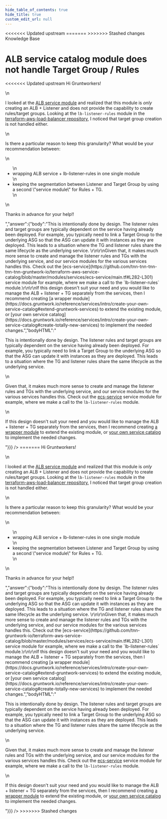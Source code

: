 ```yaml
---
hide_table_of_contents: true
hide_title: true
custom_edit_url: null
---
```



<head>
<<<<<<< Updated upstream
  <link rel="canonical" href="https://github.com/tnn-tnn-tnn-tnn-tnn-gruntwork-io/knowledge-base/discussions/366" />
=======
  <link rel="canonical" href="https://github.com/tnn-gruntwork-io/knowledge-base/discussions/366" />
>>>>>>> Stashed changes
</head>

<CenterLayout>
<span className="searchCategory">Knowledge Base</span>
<h1>ALB service catalog module does not handle Target Group / Rules</h1>
<<<<<<< Updated upstream
<GitHub discussion={{"id":"D_kwDOF8slf84APVJ7","number":366,"author":{"login":"chambodn"},"title":"ALB service catalog module does not handle Target Group / Rules","body":"Hi Gruntworkers!\r\n\r\nI looked at the [ALB service module](https://github.com/tnn-tnn-tnn-tnn-tnn-gruntwork-io/terraform-aws-service-catalog/tree/master/modules/networking/alb) and realized that this module is *only* creating an ALB + Listener and does not provide the capability to create rules/target groups. Looking at the `lb-listener-rules` module in the [terraform-aws-load-balancer repository](https://github.com/tnn-tnn-tnn-tnn-tnn-gruntwork-io/terraform-aws-load-balancer/tree/master/modules/lb-listener-rules), I noticed that target group creation is not handled either. \r\n\r\nIs there a particular reason to keep this granularity? What would be your recommendation between:\r\n- wrapping ALB service + lb-listener-rules in one single module\r\n- keeping the segmentation between Listener and Target Group by using a second \"service module\" for Rules + TG.\r\n\r\nThanks in advance for your help!!","bodyHTML":"<p dir=\"auto\">Hi Gruntworkers!</p>\n<p dir=\"auto\">I looked at the <a href=\"https://github.com/tnn-tnn-tnn-tnn-tnn-gruntwork-io/terraform-aws-service-catalog/tree/master/modules/networking/alb\">ALB service module</a> and realized that this module is <em>only</em> creating an ALB + Listener and does not provide the capability to create rules/target groups. Looking at the <code class=\"notranslate\">lb-listener-rules</code> module in the <a href=\"https://github.com/tnn-tnn-tnn-tnn-tnn-gruntwork-io/terraform-aws-load-balancer/tree/master/modules/lb-listener-rules\">terraform-aws-load-balancer repository</a>, I noticed that target group creation is not handled either.</p>\n<p dir=\"auto\">Is there a particular reason to keep this granularity? What would be your recommendation between:</p>\n<ul dir=\"auto\">\n<li>wrapping ALB service + lb-listener-rules in one single module</li>\n<li>keeping the segmentation between Listener and Target Group by using a second \"service module\" for Rules + TG.</li>\n</ul>\n<p dir=\"auto\">Thanks in advance for your help!!</p>","answer":{"body":"This is intentionally done by design. The listener rules and target groups are typically dependent on the service having already been deployed. For example, you typically need to link a Target Group to the underlying ASG so that the ASG can update it with instances as they are deployed. This leads to a situation where the TG and listener rules share the same lifecycle as the underlying service. \r\n\r\nGiven that, it makes much more sense to create and manage the listener rules and TGs with the underlying service, and our service modules for the various services handles this. Check out the [ecs-service](https://github.com/tnn-tnn-tnn-tnn-tnn-gruntwork-io/terraform-aws-service-catalog/blob/master/modules/services/ecs-service/main.tf#L282-L301) service module for example, where we make a call to the `lb-listener-rules` module.\r\n\r\nIf this design doesn't suit your need and you would like to manage the ALB + listener + TG separately from the services, then I recommend creating [a wrapper module](https://docs.gruntwork.io/reference/services/intro/create-your-own-service-catalog#extend-gruntwork-services) to extend the existing module, or [your own service catalog](https://docs.gruntwork.io/reference/services/intro/create-your-own-service-catalog#create-totally-new-services) to implement the needed changes.","bodyHTML":"<p dir=\"auto\">This is intentionally done by design. The listener rules and target groups are typically dependent on the service having already been deployed. For example, you typically need to link a Target Group to the underlying ASG so that the ASG can update it with instances as they are deployed. This leads to a situation where the TG and listener rules share the same lifecycle as the underlying service.</p>\n<p dir=\"auto\">Given that, it makes much more sense to create and manage the listener rules and TGs with the underlying service, and our service modules for the various services handles this. Check out the <a href=\"https://github.com/tnn-tnn-tnn-tnn-tnn-gruntwork-io/terraform-aws-service-catalog/blob/master/modules/services/ecs-service/main.tf#L282-L301\">ecs-service</a> service module for example, where we make a call to the <code class=\"notranslate\">lb-listener-rules</code> module.</p>\n<p dir=\"auto\">If this design doesn't suit your need and you would like to manage the ALB + listener + TG separately from the services, then I recommend creating <a href=\"https://docs.gruntwork.io/reference/services/intro/create-your-own-service-catalog#extend-gruntwork-services\" rel=\"nofollow\">a wrapper module</a> to extend the existing module, or <a href=\"https://docs.gruntwork.io/reference/services/intro/create-your-own-service-catalog#create-totally-new-services\" rel=\"nofollow\">your own service catalog</a> to implement the needed changes.</p>"}}} />
=======
<GitHub discussion={{"id":"D_kwDOF8slf84APVJ7","number":366,"author":{"login":"chambodn"},"title":"ALB service catalog module does not handle Target Group / Rules","body":"Hi Gruntworkers!\r\n\r\nI looked at the [ALB service module](https://github.com/tnn-gruntwork-io/terraform-aws-service-catalog/tree/master/modules/networking/alb) and realized that this module is *only* creating an ALB + Listener and does not provide the capability to create rules/target groups. Looking at the `lb-listener-rules` module in the [terraform-aws-load-balancer repository](https://github.com/tnn-gruntwork-io/terraform-aws-load-balancer/tree/master/modules/lb-listener-rules), I noticed that target group creation is not handled either. \r\n\r\nIs there a particular reason to keep this granularity? What would be your recommendation between:\r\n- wrapping ALB service + lb-listener-rules in one single module\r\n- keeping the segmentation between Listener and Target Group by using a second \"service module\" for Rules + TG.\r\n\r\nThanks in advance for your help!!","bodyHTML":"<p dir=\"auto\">Hi Gruntworkers!</p>\n<p dir=\"auto\">I looked at the <a href=\"https://github.com/tnn-gruntwork-io/terraform-aws-service-catalog/tree/master/modules/networking/alb\">ALB service module</a> and realized that this module is <em>only</em> creating an ALB + Listener and does not provide the capability to create rules/target groups. Looking at the <code class=\"notranslate\">lb-listener-rules</code> module in the <a href=\"https://github.com/tnn-gruntwork-io/terraform-aws-load-balancer/tree/master/modules/lb-listener-rules\">terraform-aws-load-balancer repository</a>, I noticed that target group creation is not handled either.</p>\n<p dir=\"auto\">Is there a particular reason to keep this granularity? What would be your recommendation between:</p>\n<ul dir=\"auto\">\n<li>wrapping ALB service + lb-listener-rules in one single module</li>\n<li>keeping the segmentation between Listener and Target Group by using a second \"service module\" for Rules + TG.</li>\n</ul>\n<p dir=\"auto\">Thanks in advance for your help!!</p>","answer":{"body":"This is intentionally done by design. The listener rules and target groups are typically dependent on the service having already been deployed. For example, you typically need to link a Target Group to the underlying ASG so that the ASG can update it with instances as they are deployed. This leads to a situation where the TG and listener rules share the same lifecycle as the underlying service. \r\n\r\nGiven that, it makes much more sense to create and manage the listener rules and TGs with the underlying service, and our service modules for the various services handles this. Check out the [ecs-service](https://github.com/tnn-gruntwork-io/terraform-aws-service-catalog/blob/master/modules/services/ecs-service/main.tf#L282-L301) service module for example, where we make a call to the `lb-listener-rules` module.\r\n\r\nIf this design doesn't suit your need and you would like to manage the ALB + listener + TG separately from the services, then I recommend creating [a wrapper module](https://docs.gruntwork.io/reference/services/intro/create-your-own-service-catalog#extend-gruntwork-services) to extend the existing module, or [your own service catalog](https://docs.gruntwork.io/reference/services/intro/create-your-own-service-catalog#create-totally-new-services) to implement the needed changes.","bodyHTML":"<p dir=\"auto\">This is intentionally done by design. The listener rules and target groups are typically dependent on the service having already been deployed. For example, you typically need to link a Target Group to the underlying ASG so that the ASG can update it with instances as they are deployed. This leads to a situation where the TG and listener rules share the same lifecycle as the underlying service.</p>\n<p dir=\"auto\">Given that, it makes much more sense to create and manage the listener rules and TGs with the underlying service, and our service modules for the various services handles this. Check out the <a href=\"https://github.com/tnn-gruntwork-io/terraform-aws-service-catalog/blob/master/modules/services/ecs-service/main.tf#L282-L301\">ecs-service</a> service module for example, where we make a call to the <code class=\"notranslate\">lb-listener-rules</code> module.</p>\n<p dir=\"auto\">If this design doesn't suit your need and you would like to manage the ALB + listener + TG separately from the services, then I recommend creating <a href=\"https://docs.gruntwork.io/reference/services/intro/create-your-own-service-catalog#extend-gruntwork-services\" rel=\"nofollow\">a wrapper module</a> to extend the existing module, or <a href=\"https://docs.gruntwork.io/reference/services/intro/create-your-own-service-catalog#create-totally-new-services\" rel=\"nofollow\">your own service catalog</a> to implement the needed changes.</p>"}}} />
>>>>>>> Stashed changes

</CenterLayout>
  

<!-- ##DOCS-SOURCER-START
{
  "sourcePlugin": "github-discussions",
  "hash": "ab0bb658ef09ef4668f247ebcce08527"
}
##DOCS-SOURCER-END -->
